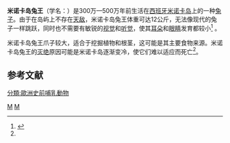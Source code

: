 {{Speciesbox
| taxon = Nuralagus rex
| image =
| image_caption = 从左到右分别是山羊、米诺卡岛兔王和现代欧洲野兔的[[股骨|股骨]]
| fossil_range = 
}}
'''米诺卡岛兔王'''（学名：{{lang|la|Nuralagus rex}}）是300万—500万年前生活在[[西班牙|西班牙]][[米诺卡岛|米诺卡岛]]上的一种[[兔子|兔子]]。由于在岛屿上不存在[[天敌|天敌]]，米诺卡岛兔王体重可达12公斤，无法像现代的兔子一样跳跃，同时也不需要有敏锐的[[视觉|视觉]]和[[听觉|听觉]]，使其[[耳朵|耳朵]]和[[眼睛|眼睛]]发育都较小<ref name="科学网">{{cite news|author=叶孤城|title=科学家发现史前巨兔化石 体重12公斤无法跳跃|url=http://news.sciencenet.cn/htmlnews/2011/3/245344.shtm|accessdate=2011-03-23|newspaper=科学网|date=2011-03-23|archive-date=2021-01-20|archive-url=https://web.archive.org/web/20210120172338/http://news.sciencenet.cn/htmlnews/2011/3/245344.shtm|dead-url=no}}</ref> 。

米诺卡岛兔王爪子较大，适合于挖掘植物和根茎，这可能是其主要食物来源。米诺卡岛兔王的[[灭绝|灭绝]]原因可能是米诺卡岛逐渐变冷，使它们难以适应而死亡<ref name="科学网" />。

==参考文献==
{{reflist}}
{{兔形目}}
{{taxonbar}}
[[Category:兔科|M]]
[[Category:中新世哺乳類|M]]
[[分類:歐洲史前哺乳動物|分類:歐洲史前哺乳動物]]